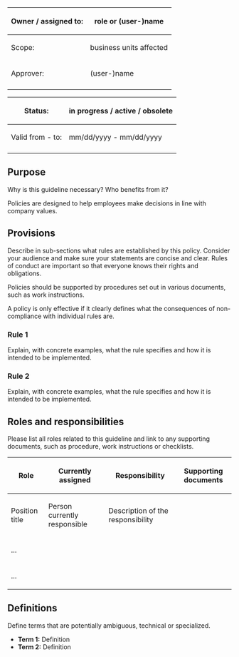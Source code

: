 <div class="databox">
<div class="tbl">
{|
|-
!Owner / assigned to:
|role or (user-)name
|-
!Scope:
|business units affected
|-
!Approver:
|(user-)name
|-
!
|
|}
</div>
<div class="tbl">
{| 
|-
!Status:
|'''in progress''' / active / obsolete
|-
!Valid from - to:
|mm/dd/yyyy - mm/dd/yyyy
|-
!
|
|}
</div>
</div>
==Purpose==
Why is this guideline necessary? Who benefits from it?  

Policies are designed to help employees make decisions in line with company values.  

==Provisions==
Describe in sub-sections what rules are established by this policy. Consider your audience and make sure your statements are concise and clear. Rules of conduct are important so that everyone knows their rights and obligations.

Policies should be supported by procedures set out in various documents, such as work instructions.

A policy is only effective if it clearly defines what the consequences of non-compliance with individual rules are.
===Rule 1===
Explain, with concrete examples, what the rule specifies and how it is intended to be implemented. 

=== Rule 2 ===
Explain, with concrete examples, what the rule specifies and how it is intended to be implemented.

==Roles and responsibilities==
Please list all roles related to this guideline and link to any supporting documents, such as procedure, work instructions or checklists.
{| class="wikitable" style="width:100%;"
!'''Role'''
!'''Currently assigned'''
!'''Responsibility'''
!Supporting documents
|-
|Position title
|Person currently responsible
|Description of the responsibility
|
|-
|...
|
|
|
|-
|...
|
|
|
|}

==Definitions==
Define terms that are potentially ambiguous,  technical or specialized.

*'''Term 1:''' Definition
*'''Term 2:''' Definition